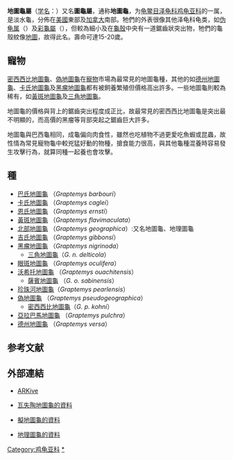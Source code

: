 {{Automatic Taxobox
| image = Graptemys nigrinoda.jpg
| image_caption = [[黑瘤地圖龜|黑瘤地圖龜]]
| taxon = Graptemys
| authority = [[路易士·阿格西|Agassiz]], 1857<ref name="Fritz2007" />
| diversity =约13种
| diversity_link =#種
|synonyms =  <small>无</small>
| synonyms_ref=<ref name="Fritz2007">{{cite journal |journal=''Vertebrate Zoology'' |title=Checklist of Chelonians of the World |year=2007 |first=Uwe |last=Fritz |coauthors=Havaš, Peter |volume=57 |issue=2 |pages= |id= |url=http://www.cnah.org/pdf_files/851.pdf |archiveurl=https://www.webcitation.org/5v20ztMND?url=http://www.cnah.org/pdf_files/851.pdf |archivedate=2010-12-17 |accessdate=29 May 2012 |deadurl=yes }}</ref>
}}

'''地圖龜屬'''（[[学名|学名]]：''{{lang|la|Graptemys}}''）又名'''圖龜屬'''，通称'''地圖龜'''，为[[龟鳖目|龟鳖目]][[泽龟科|泽龟科]][[鸡龟亚科|鸡龟亚科]]的一属，是淡水龜，分佈在[[美國|美國]]東部及[[加拿大|加拿大]]南部。牠們的外表很像其他泽龟科龟类，如[[伪龟属|伪龟属]]（{{lang|la|''Pseudemys''}}）及[[彩龜屬|彩龜屬]]（{{lang|la|''Trachemys''}}），但較為細小及在[[龜殼|龜殼]]中央有一道鋸齒狀突出物，牠們的龜殼紋像[[地圖|地圖]]，故得此名。壽命可達15-20歲。

== 寵物 ==
[[密西西比地圖龜|密西西比地圖龜]]、[[偽地圖龜|偽地圖龜]]在[[寵物|寵物]]市場為最常見的地圖龜種，其他的如[[德州地圖龜|德州地圖龜]]、[[卡氏地圖龜|卡氏地圖龜]]及[[黑瘤地圖龜|黑瘤地圖龜]]都有被飼養繁殖但價格高出許多。一些地圖龜則較為稀有，如[[黃斑地圖龜|黃斑地圖龜]]及[[三角地圖龜|三角地圖龜]]。

地圖龜的價格與背上的鋸齒突出程度成正比，故最常見的密西西比地圖龜是突出最不明顯的，而高價的黑瘤等背部突起之鋸齒巨大許多。

地圖龜與巴西龜相同，成龜偏向肉食性，雖然也吃植物不過更愛吃魚蝦或昆蟲，故性情為常見寵物龜中較兇猛好動的物種，搶食能力很高，與其他龜種混養時容易發生攻擊行為，就算同種一起養也會攻擊。

== 種 ==
* [[巴氏地圖龜|巴氏地圖龜]] （''Graptemys barbouri''）
* [[卡氏地圖龜|卡氏地圖龜]] （''Graptemys caglei''） 
* [[恩氏地圖龜|恩氏地圖龜]] （''Graptemys ernsti''） 
* [[黃斑地圖龜|黃斑地圖龜]] （''Graptemys flavimaculata''） 
* [[北部地圖龜|北部地圖龜]] （''Graptemys geographica''）:又名地圖龜、地理圖龜
* [[吉氏地圖龜|吉氏地圖龜]] （''Graptemys gibbonsi''） 
* [[黑瘤地圖龜|黑瘤地圖龜]] （''Graptemys nigrinoda''）
** [[三角地圖龜|三角地圖龜]]（''G. n. delticola''）
* [[眼斑地圖龜|眼斑地圖龜]] （''Graptemys oculifera''） 
* [[沃希托地圖龜|沃希托地圖龜]] （''Graptemys ouachitensis''）
** [[薩賓地圖龜|薩賓地圖龜]] （''G. o. sabinensis''） 
*[[珍珠河地圖龜|珍珠河地圖龜]]（''Graptemys pearlensis''）
* [[偽地圖龜|偽地圖龜]] （''Graptemys pseudogeographica''）
** [[密西西比地圖龜|密西西比地圖龜]]（''G. p. kohni''）
* [[亞拉巴馬地圖龜|亞拉巴馬地圖龜]] （''Graptemys pulchra''） 
* [[德州地圖龜|德州地圖龜]] （''Graptemys versa''）

==参考文献==
{{reflist}}
== 外部連結 ==
* [https://web.archive.org/web/20070503030609/http://www.arkive.org/species/GES/reptiles/Graptemys_caglei/ ARKive]
* {{en}}[http://www.herpnet.net/Iowa-Herpetology/index.php?option=com_content&task=view&id=72&Itemid=26 瓦失陶地圖龜的資料]{{Wayback|url=http://www.herpnet.net/Iowa-Herpetology/index.php?option=com_content&task=view&id=72&Itemid=26 |date=20101123112253 }}
* {{en}}[http://www.herpnet.net/Iowa-Herpetology/index.php?option=com_content&task=view&id=70&Itemid=26 擬地圖龜的資料]{{Wayback|url=http://www.herpnet.net/Iowa-Herpetology/index.php?option=com_content&task=view&id=70&Itemid=26 |date=20101123112056 }}
* {{en}}[http://www.herpnet.net/Iowa-Herpetology/index.php?option=com_content&task=view&id=69&Itemid=26 地理圖龜的資料]{{Wayback|url=http://www.herpnet.net/Iowa-Herpetology/index.php?option=com_content&task=view&id=69&Itemid=26 |date=20100920194255 }}
{{Taxonbar|from=Q1279036}}

[[Category:鸡龟亚科|Category:鸡龟亚科]]
[[Category:地图龟属|*]]